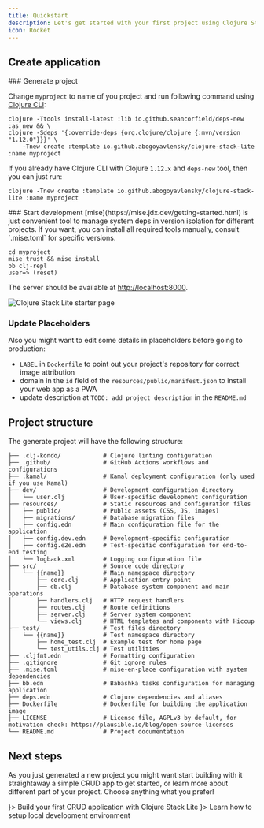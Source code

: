 ```yaml
---
title: Quickstart
description: Let's get started with your first project using Clojure Stack Lite!
icon: Rocket
---
```


## Create application


<Steps>
<Step>
### Generate project

Change `myproject` to name of you project and run following command using [Clojure CLI](https://clojure.org/guides/install_clojure):

```shell
clojure -Ttools install-latest :lib io.github.seancorfield/deps-new :as new && \
clojure -Sdeps '{:override-deps {org.clojure/clojure {:mvn/version "1.12.0"}}}' \
    -Tnew create :template io.github.abogoyavlensky/clojure-stack-lite :name myproject
```

If you already have Clojure CLI with Clojure `1.12.x` and `deps-new` tool, then you can just run:

```shell
clojure -Tnew create :template io.github.abogoyavlensky/clojure-stack-lite :name myproject
```
</Step>

<Step>
### Start development

<Callout type="info">
 [mise](https://mise.jdx.dev/getting-started.html) is just convenient tool to manage system deps in version isolation for different projects.
 If you want, you can install all required tools manually, consult `.mise.toml` for specific versions.
</Callout>

```shell
cd myproject
mise trust && mise install
bb clj-repl
user=> (reset)
```
</Step>
</Steps>

   The server should be available at [http://localhost:8000](http://localhost:8000).

![Clojure Stack Lite starter page](@/public/starter.png)

### Update Placeholders

Also you might want to edit some details in placeholders before going to production:

- `LABEL` in `Dockerfile` to point out your project's repository for correct image attribution
- domain in the `id` field of the `resources/public/manifest.json` to install your web app as a PWA
- update description at `TODO: add project description` in the `README.md`

## Project structure

The generate project will have the following structure:

```
├── .clj-kondo/            # Clojure linting configuration
├── .github/               # GitHub Actions workflows and configurations
├── .kamal/                # Kamal deployment configuration (only used if you use Kamal)
├── dev/                   # Development configuration directory
│   └── user.clj           # User-specific development configuration
├── resources/             # Static resources and configuration files
│   ├── public/            # Public assets (CSS, JS, images)
│   ├── migrations/        # Database migration files
│   ├── config.edn         # Main configuration file for the application
│   ├── config.dev.edn     # Development-specific configuration
│   ├── config.e2e.edn     # Test-specific configuration for end-to-end testing
│   └── logback.xml        # Logging configuration file
├── src/                   # Source code directory
│   └── {{name}}           # Main namespace directory
│       ├── core.clj       # Application entry point
│       ├── db.clj         # Database system component and main operations
│       ├── handlers.clj   # HTTP request handlers
│       ├── routes.clj     # Route definitions
│       ├── server.clj     # Server system component
│       └── views.clj      # HTML templates and components with Hiccup
├── test/                  # Test files directory
│   └── {{name}}           # Test namespace directory
│       ├── home_test.clj  # Example test for home page
│       └── test_utils.clj # Test utilities
├── .cljfmt.edn            # Formatting configuration
├── .gitignore             # Git ignore rules
├── .mise.toml             # mise-en-place configuration with system dependencies
├── bb.edn                 # Babashka tasks configuration for managing application
├── deps.edn               # Clojure dependencies and aliases
├── Dockerfile             # Dockerfile for building the application image
├── LICENSE                # License file, AGPLv3 by default, for motivation check: https://plausible.io/blog/open-source-licenses
└── README.md              # Project documentation
```

## Next steps

As you just generated a new project you might want start building with it straightaway a simple CRUD app to get started,
or learn more about different part of your project. Choose anything what you prefer!


<Cards>
    <Card title="First app" href="/docs/lite/first-app" icon={<Play />}>
      Build your first CRUD application with Clojure Stack Lite
    </Card>
    <Card title="Local Development" href="/docs/lite/local-development" icon={<BookOpenText />}>
      Learn how to setup local development environment
    </Card>
</Cards>
